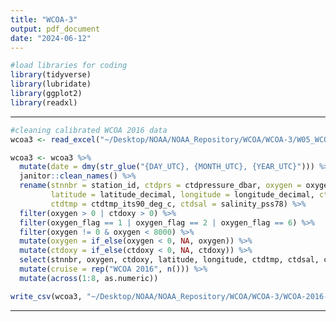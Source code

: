 ```yaml
---
title: "WCOA-3"
output: pdf_document
date: "2024-06-12"
---
```


```r
#load libraries for coding
library(tidyverse)
library(lubridate)
library(ggplot2)
library(readxl)
```

--------------------------------------------------------------------------------

```r
#cleaning calibrated WCOA 2016 data
wcoa3 <- read_excel("~/Desktop/NOAA/NOAA_Repository/WCOA/WCOA-3/W05_WCOA2016R_djg_v2.xlsx")

wcoa3 <- wcoa3 %>% 
  mutate(date = dmy(str_glue("{DAY_UTC}, {MONTH_UTC}, {YEAR_UTC}"))) %>% 
  janitor::clean_names() %>% 
  rename(stnnbr = station_id, ctdprs = ctdpressure_dbar, oxygen = oxygen_umol_kg, 
         latitude = latitude_decimal, longitude = longitude_decimal, ctdoxy = ctdoxygen_umol_kg, 
         ctdtmp = ctdtmp_its90_deg_c, ctdsal = salinity_pss78) %>% 
  filter(oxygen > 0 | ctdoxy > 0) %>%
  filter(oxygen_flag == 1 | oxygen_flag == 2 | oxygen_flag == 6) %>%
  filter(oxygen != 0 & oxygen < 8000) %>% 
  mutate(oxygen = if_else(oxygen < 0, NA, oxygen)) %>% 
  mutate(ctdoxy = if_else(ctdoxy < 0, NA, ctdoxy)) %>%
  select(stnnbr, oxygen, ctdoxy, latitude, longitude, ctdtmp, ctdsal, ctdprs, date) %>% 
  mutate(cruise = rep("WCOA 2016", n())) %>%
  mutate(across(1:8, as.numeric))

write_csv(wcoa3, "~/Desktop/NOAA/NOAA_Repository/WCOA/WCOA-3/WCOA-2016-CLEAN.csv") # --> WCOA-2016-CLEAN
```

--------------------------------------------------------------------------------
